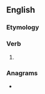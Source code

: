 ==English==

===Etymology===
{{suffix|en|draw|eth}}

===Verb===
{{head|en|verb form}}

# {{en-archaic third-person singular of|draw}}

===Anagrams===
* {{anagrams|en|a=adehrtw|wardeth|wrathed}}